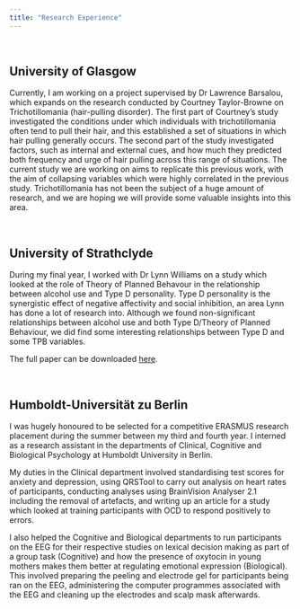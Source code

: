 ```yaml
---
title: "Research Experience"
---
```


&nbsp;
&nbsp;

## University of Glasgow

Currently, I am working on a project supervised by Dr Lawrence Barsalou, which expands on the research conducted by Courtney Taylor-Browne on Trichotillomania (hair-pulling disorder). The first part of Courtney's study investigated the conditions under which individuals with trichotillomania often tend to pull their hair, and this established a set of situations in which hair pulling generally occurs. The second part of the study investigated factors, such as internal and external cues, and how much they predicted both frequency and urge of hair pulling across this range of situations. The current study we are working on aims to replicate this previous work, with the aim of collapsing variables which were highly correlated in the previous study. Trichotillomania has not been the subject of a huge amount of research, and we are hoping we will provide some valuable insights into this area.

&nbsp;
&nbsp;


## University of Strathclyde

During my final year, I worked with Dr Lynn Williams on a study which looked at the role of Theory of Planned Behavour in the relationship between alcohol use and Type D personality. Type D personality is the synergistic effect of negative affectivity and social inhibition, an area Lynn has done a lot of research into. Although we found non-significant relationships between alcohol use and both Type D/Theory of Planned Behaviour, we did find some interesting relationships between Type D and some TPB variables.

The full paper can be downloaded [here](DissertationTypeDFinal.docx).


&nbsp;
&nbsp;

## Humboldt-Universität zu Berlin

I was hugely honoured to be selected for a competitive ERASMUS research placement during the summer between my third and fourth year. I interned as a research assistant in the departments of Clinical, Cognitive and Biological Psychology at Humboldt University in Berlin.

My duties in the Clinical department involved standardising test scores for anxiety and depression, using QRSTool to carry out analysis on heart rates of participants, conducting analyses using BrainVision Analyser 2.1 including the removal of artefacts, and writing up an article for a study which looked at training participants with OCD to respond positively to errors. 

I also helped the Cognitive and Biological departments to run participants on the EEG for their respective studies on lexical decision making as part of a group task (Cognitive) and how the presence of oxytocin in young mothers makes them better at regulating emotional expression (Biological). This involved preparing the peeling and electrode gel for participants being ran on the EEG, administering the computer programmes associated with the EEG and cleaning up the electrodes and scalp mask afterwards.

&nbsp;
&nbsp;